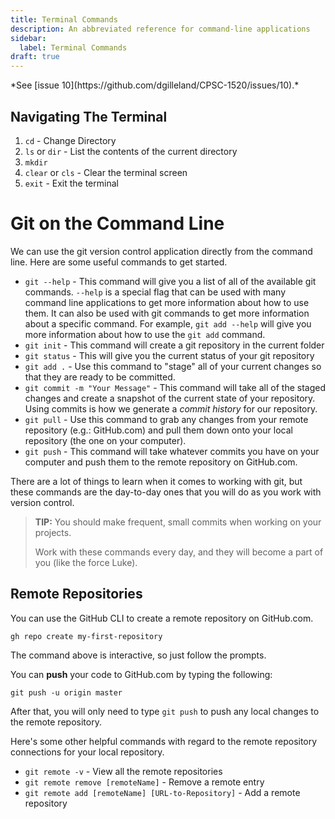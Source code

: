 ```yaml
---
title: Terminal Commands
description: An abbreviated reference for command-line applications
sidebar:
  label: Terminal Commands
draft: true
---
```



<Aside title="Work-In-Progress (WIP)" type="caution">
*See [issue 10](https://github.com/dgilleland/CPSC-1520/issues/10).*
</Aside>

## Navigating The Terminal

   1. `cd` - Change Directory
   1. `ls` or `dir` - List the contents of the current directory
   1. `mkdir`
   1. `clear` or `cls` - Clear the terminal screen
   1. `exit` - Exit the terminal

# Git on the Command Line

We can use the git version control application directly from the command line. Here are some useful commands to get started.

- `git --help` - This command will give you a list of all of the available git commands. `--help` is a special flag that can be used with many command line applications to get more information about how to use them. It can also be used with git commands to get more information about a specific command. For example, `git add --help` will give you more information about how to use the `git add` command.
- `git init` - This command will create a git repository in the current folder
- `git status` - This will give you the current status of your git repository
- `git add .` - Use this command to "stage" all of your current changes so that they are ready to be committed.
- `git commit -m "Your Message"` - This command will take all of the staged changes and create a snapshot of the current state of your repository. Using commits is how we generate a *commit history* for our repository.
- `git pull` - Use this command to grab any changes from your remote repository (e.g.: GitHub.com) and pull them down onto your local repository (the one on your computer).
- `git push` - This command will take whatever commits you have on your computer and push them to the remote repository on GitHub.com.

There are a lot of things to learn when it comes to working with git, but these commands are the day-to-day ones that you will do as you work with version control.

> **TIP:** You should make frequent, small commits when working on your projects.
>
> Work with these commands every day, and they will become a part of you (like the force Luke).

## Remote Repositories

You can use the GitHub CLI to create a remote repository on GitHub.com.

```shell
gh repo create my-first-repository
```

The command above is interactive, so just follow the prompts.

You can **push** your code to GitHub.com by typing the following:

```shell
git push -u origin master
```

After that, you will only need to type `git push` to push any local changes to the remote repository.

Here's some other helpful commands with regard to the remote repository connections for your local repository.

- `git remote -v` - View all the remote repositories
- `git remote remove [remoteName]` - Remove a remote entry
- `git remote add [remoteName] [URL-to-Repository]` - Add a remote repository
